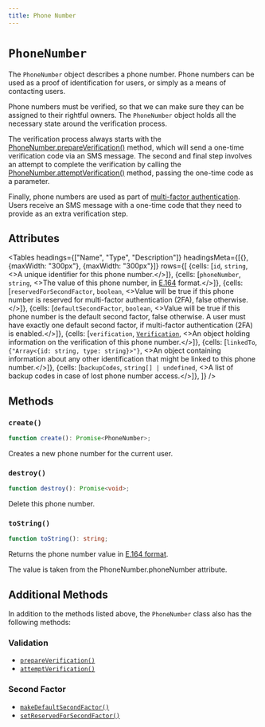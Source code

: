 ---
title: Phone Number
---



# `PhoneNumber`

The `PhoneNumber` object describes a phone number. Phone numbers can be used as a proof of identification for users, or simply as a means of contacting users.

Phone numbers must be verified, so that we can make sure they can be assigned to their rightful owners. The `PhoneNumber` object holds all the necessary state around the verification process.

The verification process always starts with the [PhoneNumber.prepareVerification()](https://clerk.com/docs/reference/clerkjs/phonenumber#prepare-verification) method, which will send a one-time verification code via an SMS message. The second and final step involves an attempt to complete the verification by calling the [PhoneNumber.attemptVerification()](https://clerk.com/docs/reference/clerkjs/phonenumber#attempt-verification) method, passing the one-time code as a parameter.

Finally, phone numbers are used as part of [multi-factor authentication](https://clerk.com/docs/authentication/custom-flows/multifactor). Users receive an SMS message with a one-time code that they need to provide as an extra verification step.

## Attributes

<Tables
  headings={["Name", "Type", "Description"]}
  headingsMeta={[{}, {maxWidth: "300px"}, {maxWidth: "300px"}]}
  rows={[
{cells: [<code>id</code>, <code>string</code>, <>A unique identifier for this phone number.</>]},
{cells: [<code>phoneNumber</code>, <code>string</code>, <>The value of this phone number, in <a href="https://en.wikipedia.org/wiki/E.164" target="_blank" rel="noopener">E.164</a> format.</>]},
{cells: [<code>reservedForSecondFactor</code>, <code>boolean</code>, <>Value will be true if this phone number is reserved for multi-factor authentication (2FA), false otherwise.</>]},
{cells: [<code>defaultSecondFactor</code>, <code>boolean</code>, <>Value will be true if this phone number is the default second factor, false otherwise. A user must have exactly one default second factor, if multi-factor authentication (2FA) is enabled.</>]},
{cells: [<code>verification</code>, <a href="/reference-js/verification"><code>Verification</code></a>, <>An object holding information on the verification of this phone number.</>]},
{cells: [<code>linkedTo</code>, <code>{"Array<{id: string, type: string}>"}</code>, <>An object containing information about any other identification that might be linked to this phone number.</>]},
{cells: [<code>backupCodes</code>, <code>string[] | undefined</code>, <>A list of backup codes in case of lost phone number access.</>]},
  ]}
/>

## Methods

### `create()`

```typescript
function create(): Promise<PhoneNumber>;
```

Creates a new phone number for the current user.

### `destroy()`

```typescript
function destroy(): Promise<void>;
```

Delete this phone number.

### `toString()`

```typescript
function toString(): string;
```

Returns the phone number value in [E.164 format](https://en.wikipedia.org/wiki/E.164).

The value is taken from the PhoneNumber.phoneNumber attribute.

## Additional Methods

In addition to the methods listed above, the `PhoneNumber` class also has the following methods:

### Validation

*   [`prepareVerification()`](/reference-js/phone-number/verification#prepareverification)
*   [`attemptVerification()`](/reference-js/phone-number/verification#attemptverification)

### Second Factor

*   [`makeDefaultSecondFactor()`](/reference-js/phone-number/second-factor#makedefaultsecondfactor)
*   [`setReservedForSecondFactor()`](/reference-js/phone-number/second-factor#setreservedforsecondfactor)
